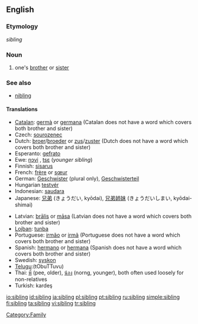 ==English==

===Etymology===
{{OE.}} ''sibling''

===Noun===
{{wikipedia}}
{{en-noun}}

# one's [[brother]] or [[sister]]

===See also===
*[[nibling]]

====Translations====
{{rfc-level|Translations at L4+ not in L3 POS section}}
{{trans-top|brother or sister}}
*[[Catalan]]: [[germà]] {{m}} or [[germana]] {{f}} (Catalan does not have a word which covers both brother and sister)
*Czech: [[sourozenec]] {{m}}
*Dutch: [[broer]]/[[broeder]] {{m}} or [[zus]]/[[zuster]] {{f}} (Dutch does not have a word which covers both brother and sister)
*Esperanto: [[gefrato]]
*Ewe: [[nɔvi]] {{n}}, [[tsɛ]] (''younger sibling'') {{n}}
*Finnish: [[sisarus]]
*French: [[frère]] {{m}} or [[sœur]] {{f}}
*German: [[Geschwister]] {{n}} (plural only), [[Geschwisterteil]] {{n}}
*Hungarian [[testvér]]
*Indonesian: [[saudara]]
*Japanese: [[兄弟]] (きょうだい, kyōdai), [[兄弟姉妹]] (きょうだいしまい, kyōdai-shimai)
{{trans-mid}}
*Latvian: [[brālis]] {{m}} or [[māsa]] {{f}} (Latvian does not have a word which covers both brother and sister)
*[[Lojban]]: [[tunba]]
*Portuguese: [[irmão]] {{m}} or [[irmã]] {{f}} (Portuguese does not have a word which covers both brother and sister)
*Spanish: [[hermano]] {{m}} or [[hermana]] {{f}} (Spanish does not have a word which covers both brother and sister)
*Swedish: [[syskon]] {{n}}
*[[Telugu]]:(tObuTTuvu){{t|te|తోబుట్టువు}}
*Thai: [[พี่]] (pee, older), [[น้อง]] (norng, younger), both often used loosely for non-relatives
*Turkish: kardeş
{{trans-bottom}}

[[Category:Family]]

[[io:sibling]]
[[id:sibling]]
[[ja:sibling]]
[[pl:sibling]]
[[pt:sibling]]
[[ru:sibling]]
[[simple:sibling]]
[[fi:sibling]]
[[ta:sibling]]
[[vi:sibling]]
[[tr:sibling]]